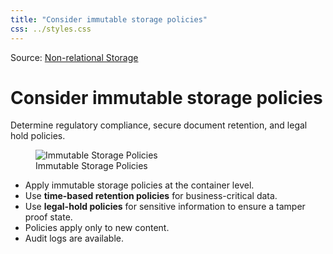 ```yaml
---
title: "Consider immutable storage policies"
css: ../styles.css
---
```


Source: [Non-relational Storage](https://microsoftlearning.github.io/AZ-305-DesigningMicrosoftAzureInfrastructureSolutions/Instructions/CaseStudy/03-Nonrelationalstorage.html)

# Consider immutable storage policies
Determine regulatory compliance, secure document retention, and legal hold policies.

![Immutable Storage Policies](../images/immutable-storage-policies.png)

- Apply immutable storage policies at the container level.
- Use **time-based retention policies** for business-critical data.
- Use **legal-hold policies** for sensitive information to ensure a tamper proof state.
- Policies apply only to new content.
- Audit logs are available.
